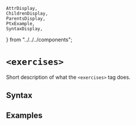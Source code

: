     AttrDisplay,
    ChildrenDisplay,
    ParentsDisplay,
    PtxExample,
    SyntaxDisplay,
} from "../../../components";

# `<exercises>`

Short description of what the `<exercises>` tag does.

## Syntax

<SyntaxDisplay name="exercises" />

## Examples

    